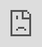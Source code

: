 ```yaml
---
title: "PTD Shiny App"
---
```


<link rel="icon" type="image/ico" href="images/ptd2.png"/>

<iframe src="http://52.59.231.80/PTD_studio/" frameborder="0" style="overflow:hidden;overflow-x:hidden;overflow-y:hidden;height:100%;width:100%;position:absolute;top:0px;left:0px;right:0px;bottom:0px;" height="100%" width="100%">
<p> Sorry your browser does not support inline frames. </p>
</iframe>
